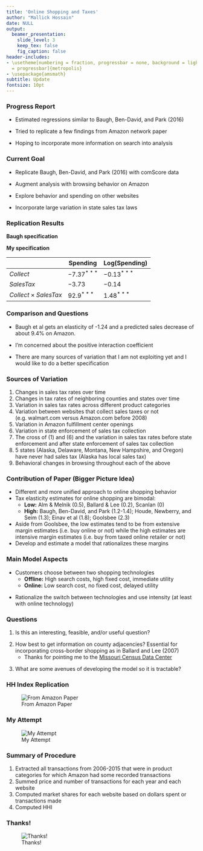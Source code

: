 ```yaml
---
title: 'Online Shopping and Taxes'
author: "Mallick Hossain"
date: NULL
output:
  beamer_presentation:
    slide_level: 3
    keep_tex: false
    fig_caption: false
header-includes:
- \usetheme[numbering = fraction, progressbar = none, background = light, sectionpage
  = progressbar]{metropolis}
- \usepackage{amsmath}
subtitle: Update
fontsize: 10pt
---
```

### Progress Report
* Estimated regressions similar to Baugh, Ben-David, and Park (2016) 

\medskip

* Tried to replicate a few findings from Amazon network paper 

\medskip

* Hoping to incorporate more information on search into analysis
    
### Current Goal
* Replicate Baugh, Ben-David, and Park (2016) with comScore data

\medskip

* Augment analysis with browsing behavior on Amazon

\medskip

* Explore behavior and spending on other websites

\medskip

* Incorporate large variation in state sales tax laws

### Replication Results

**Baugh specification**

\begin{align*}
Y_{h, t} = \beta_0 + \beta_1 Collect_{h, t} &+ CostofLivingIndex_{c, t} +
\\
MonthFixedEffects_t &+ HouseholdFixedEffects_h + \epsilon_{h, t}
\end{align*}

**My specification**
\begin{align*}
Y_{h, t} = \beta_0 + \beta_1 Collect_{h, t} + \beta_2 SalesTax_{h, t} &+ \beta_3 SalesTax_{h, t} \times Collect_{h, t} + 
\\
MonthFixedEffects_t &+ \epsilon_{h, t}
\end{align*}

|                           |      Spending   |  Log(Spending) |
|---------------------------|-----------------|----------------|
| $Collect$                 | $-7.37^{***}$   | $-0.13^{***}$  |
| $SalesTax$                | $-3.73$         | $-0.14$        |
| $Collect \times SalesTax$ | $92.9^{***}$    | $1.48^{***}$   |

### Comparison and Questions
* Baugh et al gets an elasticity of -1.24 and a predicted sales decrease of about 9.4% on Amazon.

\medskip

* I'm concerned about the positive interaction coefficient

\medskip

* There are many sources of variation that I am not exploiting yet and I would like to do a better specification

### Sources of Variation 
1. Changes in sales tax rates over time
2. Changes in tax rates of neighboring counties and states over time
3. Variation in sales tax rates across different product categories
4. Variation between websites that collect sales taxes or not (e.g. walmart.com versus Amazon.com before 2008)
5. Variation in Amazon fulfillment center openings
6. Variation in state enforcement of sales tax collection
7. The cross of (1) and (6) and the variation in sales tax rates before state enforcement and after state enforcement of sales tax collection
8. 5 states (Alaska, Delaware, Montana, New Hampshire, and Oregon) have never had sales tax (Alaska has local sales tax)
9. Behavioral changes in browsing throughout each of the above

### Contribution of Paper (Bigger Picture Idea)
* Different and more unified approach to online shopping behavior
* Tax elasticity estimates for online shopping are bimodal:
    + **Low:** Alm & Melnik (0.5), Ballard & Lee (0.2), Scanlan (0)
    + **High:** Baugh, Ben-David, and Park (1.2-1.4); Houde, Newberry, and Seim (1.3); Einav et al (1.8); Goolsbee (2.3)
* Aside from Goolsbee, the low estimates tend to be from extensive margin estimates (i.e. buy online or not) while the high estimates are intensive margin estimates (i.e. buy from taxed online retailer or not)
* Develop and estimate a model that rationalizes these margins

### Main Model Aspects
* Customers choose between two shopping technologies
    + **Offline:** High search costs, high fixed cost, immediate utility
    + **Online:** Low search cost, no fixed cost, delayed utility
    
\medskip

* Rationalize the switch between technologies and use intensity (at least with online technology)

### Questions
1. Is this an interesting, feasible, and/or useful question?

\medskip

2. How best to get information on county adjacencies? Essential for incorporating cross-border shopping as in Ballard and Lee (2007)
    + Thanks for pointing me to the [Missouri Census Data Center](http://mcdc.missouri.edu/websas/geocorr14.html)
    
\medskip

3. What are some avenues of developing the model so it is tractable?

### HH Index Replication
![From Amazon Paper](../../code/katjaReplication/katjaChart.png)

### My Attempt
![My Attempt](../../code/katjaReplication/HHI.png)

### Summary of Procedure
1. Extracted all transactions from 2006-2015 that were in product categories for which Amazon had some recorded transactions
2. Summed price and number of transactions for each year and each website
3. Computed market shares for each website based on dollars spent or transactions made
4. Computed HHI

### Thanks!
![Thanks!](thanks.jpg)
